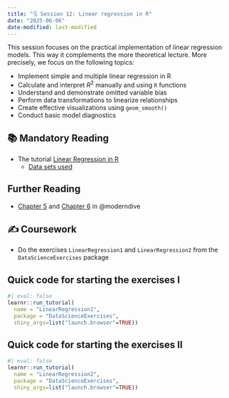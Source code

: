 ```yaml
---
title: "🗓️ Session 12: Linear regression in R"
date: "2025-06-06"
date-modified: last-modified
---
```


This session focuses on the practical implementation of linear regression models.
This way it complements the more theoretical lecture. More precisely, we focus
on the following topics:

- Implement simple and multiple linear regression in R
- Calculate and interpret $R^2$ manually and using `R` functions
- Understand and demonstrate omitted variable bias
- Perform data transformations to linearize relationships
- Create effective visualizations using `geom_smooth()`
- Conduct basic model diagnostics


## 📚 Mandatory Reading

- The tutorial [Linear Regression in R](/content/tutorials/linear-regression/index.qmd) 
  - [Data sets used](/content/tutorials/linear-regression/RegressionDataSets.zip)

## Further Reading

- [Chapter 5](https://moderndive.com/v2/regression.html) and [Chapter 6](https://moderndive.com/v2/multiple-regression.html) in @moderndive

## ✍️ Coursework

- Do the exercises `LinearRegression1` and `LinearRegression2` from the `DataScienceExercises` package

::: {.callout-tip collapse="true"}
## Quick code for starting the exercises I
```r
#| eval: false
learnr::run_tutorial(
  name = "LinearRegression1", 
  package = "DataScienceExercises", 
  shiny_args=list("launch.browser"=TRUE))
```
:::

::: {.callout-tip collapse="true"}
## Quick code for starting the exercises II
```r
#| eval: false
learnr::run_tutorial(
  name = "LinearRegression2", 
  package = "DataScienceExercises", 
  shiny_args=list("launch.browser"=TRUE))
```
:::


